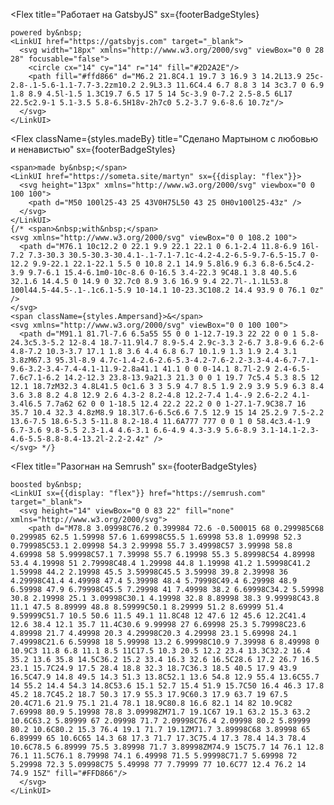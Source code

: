 
<footer
  className={styles.siteFooter}
>

  <Flex
    title="Работает на GatsbyJS"
    sx={footerBadgeStyles}
  >
    powered by&nbsp;
    <LinkUI href="https://gatsbyjs.com" target="_blank">
      <svg width="18px" xmlns="http://www.w3.org/2000/svg" viewBox="0 0 28 28" focusable="false">
        <circle cx="14" cy="14" r="14" fill="#2D2A2E"/>
        <path fill="#ffd866" d="M6.2 21.8C4.1 19.7 3 16.9 3 14.2L13.9 25c-2.8-.1-5.6-1.1-7.7-3.2zm10.2 2.9L3.3 11.6C4.4 6.7 8.8 3 14 3c3.7 0 6.9 1.8 8.9 4.5l-1.5 1.3C19.7 6.5 17 5 14 5c-3.9 0-7.2 2.5-8.5 6L17 22.5c2.9-1 5.1-3.5 5.8-6.5H18v-2h7c0 5.2-3.7 9.6-8.6 10.7z"/>
      </svg>
    </LinkUI>
  </Flex>

  <Flex 
    className={styles.madeBy}
    title="Сделано Мартыном с любовью и ненавистью"
    sx={footerBadgeStyles}
  >
    <span>made by&nbsp;</span>
    <LinkUI href="https://someta.site/martyn" sx={{display: "flex"}}>
      <svg height="13px" xmlns="http://www.w3.org/2000/svg" viewbox="0 0 100 100">
        <path d="M50 100l25-43 25 43V0H75L50 43 25 0H0v100l25-43z" />
      </svg>
    </LinkUI>
    {/* <span>&nbsp;with&nbsp;</span>
    <svg xmlns="http://www.w3.org/2000/svg" viewBox="0 0 108.2 100">
      <path d="M76.1 10c12.2 0 22.1 9.9 22.1 22.1 0 6.1-2.4 11.8-6.9 16l-7.2 7.3-30.3 30.5-30.3-30.4.1-.1-7.1-7.1c-4.2-4.2-6.5-9.7-6.5-15.7 0-12.2 9.9-22.1 22.1-22.1 5.5 0 10.8 2.1 14.9 5.8l6.9 6.3 6.8-6.5c4.2-3.9 9.7-6.1 15.4-6.1m0-10c-8.6 0-16.5 3.4-22.3 9C48.1 3.8 40.5.6 32.1.6 14.4.5 0 14.9 0 32.7c0 8.9 3.6 16.9 9.4 22.7l-.1.1L53.8 100l44.5-44.5-.1-.1c6.1-5.9 10-14.1 10-23.3C108.2 14.4 93.9 0 76.1 0z" />
    </svg>
    <span className={styles.Ampersand}>&</span>
    <svg xmlns="http://www.w3.org/2000/svg" viewBox="0 0 100 100">
      <path d="M91.1 81.7l-7.6 6.5a55 55 0 0 1-12.7-19.3 22 22 0 0 1 5.8-24.3c5.3-5.2 12-8.4 18.7-11.9l4.7 8.9-5.4 2.9c-3.3 2-6.7 3.8-9.6 6.2-6 4.8-7.2 10.3-3.7 17.1 1.8 3.6 4.4 6.8 6.7 10.1.9 1.3 1.9 2.4 3.1 3.8zM67.3 95.3l-8.9 4.7c-1.4-2.6-2.6-5.3-4.2-7.6-2.2-3.3-4.4-6.7-7.1-9.6-3.2-3.4-7.4-4.1-11.9-2.8a41.1 41.1 0 0 0-14.1 8.7l-2.9 2.4-6.5-7.6c7.1-6.2 14.2-12.3 23.8-13.9a21.3 21.3 0 0 1 19.7 7c5.4 5.3 8.5 12 12.1 18.7zM32.3 4.8L41.5 0c1.6 3 3 5.9 4.7 8.5 1.9 2.9 3.9 5.9 6.3 8.4 3.6 3.8 8.2 4.8 12.9 2.6 4.3-2 8.2-4.8 12.2-7.4 1.4-.9 2.6-2.2 4.1-3.4l6.5 7.7a62 62 0 0 1-18.5 12.4 22.2 22.2 0 0 1-27.1-7.9C38.7 16 35.7 10.4 32.3 4.8zM8.9 18.3l7.6-6.5c6.6 7.5 12.9 15 14 25.2.9 7.5-2.2 13.6-7.5 18.6-5.3 5-11.8 8.2-18.4 11.6A777 777 0 0 1 0 58.4c3.4-1.9 6.7-3.6 9.8-5.5 2.3-1.4 4.6-3.1 6.6-4.9 4.3-3.9 5.6-8.9 3.1-14.1-2.3-4.6-5.5-8.8-8.4-13.2l-2.2-2.4z" />
    </svg> */}
  </Flex>

  <Flex
    title="Разогнан на Semrush"
    sx={footerBadgeStyles}
  >
    boosted by&nbsp; 
    <LinkUI sx={{display: "flex"}} href="https://semrush.com" target="_blank">
      <svg height="14" viewBox="0 0 83 22" fill="none" xmlns="http://www.w3.org/2000/svg">
        <path d="M78.8 3.09998C76.2 0.399984 72.6 -0.500015 68 0.299985C68 0.299985 62.5 1.59998 57.6 1.69998C55.5 1.69998 53.8 1.09998 52.3 0.799985C53.1 2.09998 54.3 2.99998 55.7 3.49998C57 3.99998 58.8 4.69998 58 5.99998C57.1 7.39998 55.7 6.19998 55.3 5.89998C54 4.89998 53.4 4.19998 51 2.79998C48.4 1.29998 44.8 1.19998 41.2 1.59998C41.2 1.59998 44.2 2.19998 45.5 3.59998C45.5 3.59998 39.8 2.39998 36 4.29998C41.4 4.49998 47.4 5.39998 48.4 5.79998C49.4 6.29998 48.9 6.59998 47.9 6.79998C45.5 7.29998 41 7.49998 38.2 6.69998C34.2 5.59998 30.8 2.19998 25.1 3.09998C30.1 4.19998 32.8 8.89998 38.3 9.99998C43.8 11.1 47.5 8.89999 48.8 8.59999C50.1 8.29999 51.2 8.69999 51.4 9.59999C51.7 10.5 50.6 11.5 49.1 11.8C48 12 47.6 12 45.6 12.2C41.4 12.6 38.4 12.1 35.7 11.4C30.6 9.99998 27 6.69998 25.3 5.79998C23.6 4.89998 21.7 4.49998 20.3 4.29998C20.3 4.29998 23.1 5.69998 24.1 7.49998C21.6 6.59998 18 5.99998 13.2 6.99998C10.9 7.39998 6 8.49998 0 10.9C3 11.8 6.8 11.1 8.5 11C17.5 10.3 20.5 12.2 23.4 13.3C32.2 16.4 35.2 13.6 35.8 14.5C36.2 15.2 33.4 16.3 32.6 16.5C28.6 17.2 26.7 16.5 23.1 15.7C24.9 17.5 28.4 18.8 32.3 18.7C36.3 18.5 40.5 17.9 43.9 16.5C47.9 14.8 49.5 14.3 51.3 13.8C52.1 13.6 54.8 12.9 55.4 13.6C55.7 14 55.2 14.4 54.3 14.8C53.6 15.1 52.7 15.4 51.9 15.7C50 16.4 46.3 17.8 45.2 18.7C45.2 18.7 50.3 17.9 55.3 17.9C60.3 17.9 63.7 19 67.5 20.4C71.6 21.9 75.1 21.4 78.1 18.9C80.8 16.6 82.1 14 82 10.9C82 7.69998 80.9 5.19998 78.8 3.09998ZM71.7 19.1C67 19.1 63.2 15.3 63.2 10.6C63.2 5.89999 67 2.09998 71.7 2.09998C76.4 2.09998 80.2 5.89999 80.2 10.6C80.2 15.3 76.4 19.1 71.7 19.1ZM71.7 3.89998C68 3.89998 65 6.89999 65 10.6C65 14.3 68 17.3 71.7 17.3C75.4 17.3 78.4 14.3 78.4 10.6C78.5 6.89999 75.5 3.89998 71.7 3.89998ZM74.9 15C75.7 14 76.1 12.8 76.1 11.5C76.1 8.79998 74.1 6.49998 71.5 5.99998C71.7 5.69998 72 5.29998 72.3 5.09998C75 5.49998 77 7.79999 77 10.6C77 12.4 76.2 14 74.9 15Z" fill="#FFD866"/>
      </svg>
    </LinkUI>
  </Flex>
</footer>
